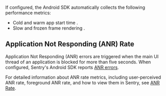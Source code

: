 If configured, the Android SDK automatically collects the following performance metrics:

- <PlatformLink to="/tracing/instrumentation/automatic-instrumentation/#app-start-instrumentation"> Cold and warm app start time </PlatformLink>
  .
- <PlatformLink to="/tracing/instrumentation/automatic-instrumentation/#slow-and-frozen-frames"> Slow and frozen frame rendering </PlatformLink>
  .

## Application Not Responding (ANR) Rate

Application Not Responding (ANR) errors are triggered when the main UI thread of an application is blocked for more than five seconds. When configured, Sentry's Android SDK reports [ANR errors](/platforms/android/configuration/app-not-respond/).

For detailed information about ANR rate metrics, including user-perceived ANR rate, foreground ANR rate, and how to view them in Sentry, see [ANR Rate](/platforms/android/configuration/app-not-respond/#anr-rate).
